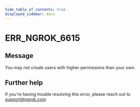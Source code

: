 ```yaml
---
hide_table_of_contents: true
displayed_sidebar: docs
---
```



# ERR_NGROK_6615

## Message

You may not create users with higher permissions than your own.

<ErrorDetails error="err_ngrok_6615" />

## Further help

If you're having trouble resolving this error, please reach out to [support@ngrok.com](mailto:support@ngrok.com?subject=Help%20with%20ERR_NGROK_6615)
